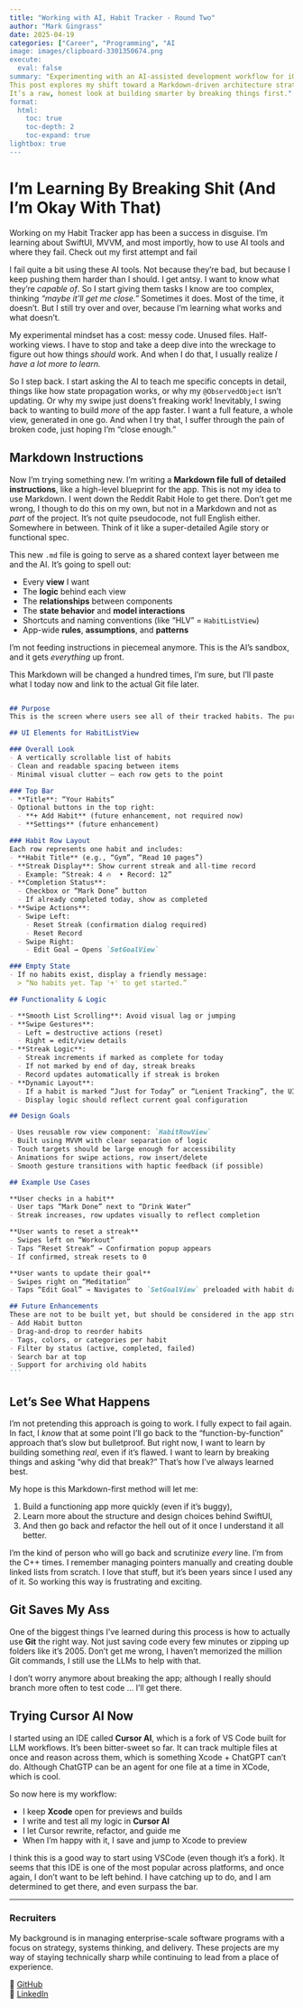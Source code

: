 ```yaml
---
title: "Working with AI, Habit Tracker - Round Two"
author: "Mark Gingrass"
date: 2025-04-19
categories: ["Career", "Programming", "AI
image: images/clipboard-3301350674.png
execute:
  eval: false
summary: "Experimenting with an AI-assisted development workflow for iOS using SwiftUI, Git, and Cursor AI.  
This post explores my shift toward a Markdown-driven architecture strategy—balancing speed, structure, and learning through failure.  
It’s a raw, honest look at building smarter by breaking things first."
format:
  html:
    toc: true
    toc-depth: 2
    toc-expand: true
lightbox: true
---
```


# I'm Learning By Breaking Shit (And I'm Okay With That)

Working on my Habit Tracker app has been a success in disguise. I'm learning about SwiftUI, MVVM, and most importly, how to use AI tools and where they fail. Check out my first attempt and fail

I fail quite a bit using these AI tools. Not because they’re bad, but because I keep pushing them harder than I should. I get antsy. I want to know what they’re *capable of*. So I start giving them tasks I know are too complex, thinking *"maybe it’ll get me close."* Sometimes it does. Most of the time, it doesn’t. But I still try over and over, because I’m learning what works and what doesn’t.

My experimental mindset has a cost: messy code. Unused files. Half-working views. I have to stop and take a deep dive into the wreckage to figure out how things *should* work. And when I do that, I usually realize *I have a lot more to learn.*

So I step back. I start asking the AI to teach me specific concepts in detail, things like how state propagation works, or why my `@ObservedObject` isn’t updating. Or why my swipe just doens't freaking work! Inevitably, I swing back to wanting to build *more* of the app faster. I want a full feature, a whole view, generated in one go. And when I try that, I suffer through the pain of broken code, just hoping I’m “close enough.”

## Markdown Instructions

Now I’m trying something new. I’m writing a **Markdown file full of detailed instructions**, like a high-level blueprint for the app. This is not my idea to use Markdown. I went down the Reddit Rabit Hole to get there. Don't get me wrong, I though to do this on my own, but not in a Markdown and not as *part* of the project. It's not quite pseudocode, not full English either. Somewhere in between. Think of it like a super-detailed Agile story or functional spec.

This new `.md` file is going to serve as a shared context layer between me and the AI. It’s going to spell out:

-   Every **view** I want
-   The **logic** behind each view
-   The **relationships** between components
-   The **state behavior** and **model interactions**
-   Shortcuts and naming conventions (like “HLV” = `HabitListView`)
-   App-wide **rules**, **assumptions**, and **patterns**

I'm not feeding instructions in piecemeal anymore. This is the AI’s sandbox, and it gets *everything* up front.

This Markdown will be changed a hundred times, I'm sure, but I'll paste what I today now and link to the actual Git file later.

```` markdown

## Purpose
This is the screen where users see all of their tracked habits. The purpose of this screen is to display each habit’s current streak, status, and allow quick interactions such as resetting progress or editing the goal. The screen should feel smooth, minimal, and dynamic — with intuitive swipe gestures and animation.

## UI Elements for HabitListView

### Overall Look
- A vertically scrollable list of habits
- Clean and readable spacing between items
- Minimal visual clutter — each row gets to the point

### Top Bar
- **Title**: “Your Habits”
- Optional buttons in the top right:
  - **+ Add Habit** (future enhancement, not required now)
  - **Settings** (future enhancement)

### Habit Row Layout
Each row represents one habit and includes:
- **Habit Title** (e.g., “Gym”, “Read 10 pages”)
- **Streak Display**: Show current streak and all-time record
  - Example: “Streak: 4 🔥  • Record: 12”
- **Completion Status**:
  - Checkbox or “Mark Done” button
  - If already completed today, show as completed
- **Swipe Actions**:
  - Swipe Left:
    - Reset Streak (confirmation dialog required)
    - Reset Record
  - Swipe Right:
    - Edit Goal → Opens `SetGoalView`

### Empty State
- If no habits exist, display a friendly message:
  > “No habits yet. Tap '+' to get started.”

## Functionality & Logic

- **Smooth List Scrolling**: Avoid visual lag or jumping
- **Swipe Gestures**:
  - Left = destructive actions (reset)
  - Right = edit/view details
- **Streak Logic**:
  - Streak increments if marked as complete for today
  - If not marked by end of day, streak breaks
  - Record updates automatically if streak is broken
- **Dynamic Layout**:
  - If a habit is marked “Just for Today” or “Lenient Tracking”, the UI may visually flag that
  - Display logic should reflect current goal configuration

## Design Goals

- Uses reusable row view component: `HabitRowView`
- Built using MVVM with clear separation of logic
- Touch targets should be large enough for accessibility
- Animations for swipe actions, row insert/delete
- Smooth gesture transitions with haptic feedback (if possible)

## Example Use Cases

**User checks in a habit**
- User taps “Mark Done” next to “Drink Water”
- Streak increases, row updates visually to reflect completion

**User wants to reset a streak**
- Swipes left on “Workout”
- Taps “Reset Streak” → Confirmation popup appears
- If confirmed, streak resets to 0

**User wants to update their goal**
- Swipes right on “Meditation”
- Taps “Edit Goal” → Navigates to `SetGoalView` preloaded with habit data

## Future Enhancements
These are not to be built yet, but should be considered in the app structure:
- Add Habit button
- Drag-and-drop to reorder habits
- Tags, colors, or categories per habit
- Filter by status (active, completed, failed)
- Search bar at top
- Support for archiving old habits
```
````

## Let's See What Happens

I’m not pretending this approach is going to work. I fully expect to fail again. In fact, I *know* that at some point I’ll go back to the “function-by-function” approach that’s slow but bulletproof. But right now, I want to learn by building something *real*, even if it’s flawed. I want to learn by breaking things and asking “why did that break?” That’s how I’ve always learned best.

My hope is this Markdown-first method will let me:

1.  Build a functioning app more quickly (even if it's buggy),
2.  Learn more about the structure and design choices behind SwiftUI,
3.  And then go back and refactor the hell out of it once I understand it all better.

I’m the kind of person who will go back and scrutinize *every* line. I’m from the C++ times. I remember managing pointers manually and creating double linked lists from scratch. I love that stuff, but it's been years since I used any of it. So working this way is frustrating and exciting.

## Git Saves My Ass

One of the biggest things I’ve learned during this process is how to actually use **Git** the right way. Not just saving code every few minutes or zipping up folders like it’s 2005. Don't get me wrong, I haven't memorized the million Git commands, I still use the LLMs to help with that.

I don’t worry anymore about breaking the app; although I really should branch more often to test code ... I'll get there.

## Trying Cursor AI Now

I started using an IDE called **Cursor AI**, which is a fork of VS Code built for LLM workflows. It’s been bitter-sweet so far. It can track multiple files at once and reason across them, which is something Xcode + ChatGPT can’t do. Although ChatGTP can be an agent for one file at a time in XCode, which is cool.

So now here is my workflow:

-   I keep **Xcode** open for previews and builds
-   I write and test all my logic in **Cursor AI**
-   I let Cursor rewrite, refactor, and guide me
-   When I’m happy with it, I save and jump to Xcode to preview

I think this is a good way to start using VSCode (even though it's a fork). It seems that this IDE is one of the most popular across platforms, and once again, I don't want to be left behind. I have catching up to do, and I am determined to get there, and even surpass the bar.

------------------------------------------------------------------------

### Recruiters

My background is in managing enterprise-scale software programs with a focus on strategy, systems thinking, and delivery. These projects are my way of staying technically sharp while continuing to lead from a place of experience.

📂 [GitHub](https://github.com/mtgingrass)\
🔗 [LinkedIn](https://www.linkedin.com/in/markgingrass/)
